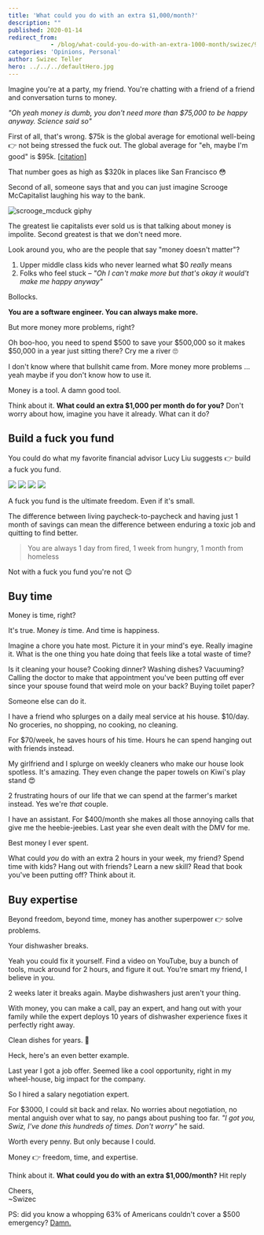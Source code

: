 ```yaml
---
title: 'What could you do with an extra $1,000/month?'
description: ""
published: 2020-01-14
redirect_from: 
            - /blog/what-could-you-do-with-an-extra-1000-month/swizec/9282
categories: 'Opinions, Personal'
author: Swizec Teller
hero: ../../../defaultHero.jpg
---
```

Imagine you're at a party, my friend. You're chatting with a friend of a friend and conversation turns to money.





_"Oh yeah money is dumb, you don't need more than $75,000 to be happy anyway. Science said so"_



First of all, that's wrong. $75k is the global average for emotional well-being 👉 not being stressed the fuck out. The global average for "eh, maybe I'm good" is $95k. [\[citation\]](https://www.nature.com/articles/s41562-017-0277-0)



That number goes as high as $320k in places like San Francisco 😳



Second of all, someone says that and you can just imagine Scrooge McCapitalist laughing his way to the bank.



![scrooge_mcduck giphy](./img/media-26FPLMDDN5fJCir0A-giphy.gif)



The greatest lie capitalists ever sold us is that talking about money is impolite. Second greatest is that we don't need more.



Look around you, who are the people that say "money doesn't matter"?



1. Upper middle class kids who never learned what $0 _really_ means
2. Folks who feel stuck – _"Oh I can't make more but that's okay it would't make me happy anyway"_



Bollocks.



**You are a software engineer. You can always make more.**



But more money more problems, right?



Oh boo-hoo, you need to spend $500 to save your $500,000 so it makes $50,000 in a year just sitting there? Cry me a river 🙄



I don't know where that bullshit came from. More money more problems ... yeah maybe if you don't know how to use it.



Money is a tool. A damn good tool.



Think about it​. **What could an extra $1,000 per month do for you?** Don't worry about how, imagine you have it already. What can it do?



## Build a fuck you fund



You could do what my favorite financial advisor Lucy Liu suggests 👉 build a fuck you fund.



![](./img/iN3C60H.gif) ![](./img/dLcAWJD.gif) ![](./img/kVwecsK.gif) ![](./img/Ip9Z69v.gif)



A fuck you fund is the ultimate freedom. Even if it's small.



The difference between living paycheck-to-paycheck and having just 1 month of savings can mean the difference between enduring a toxic job and quitting to find better.



> You are always 1 day from fired, 1 week from hungry, 1 month from homeless



Not with a fuck you fund you're not 😉



## Buy time



Money is time, right?



It's true. Money _is_ time. And time is happiness.



Imagine a chore you hate most. Picture it in your mind's eye. Really imagine it. What is the one thing you hate doing that feels like a total waste of time?



Is it cleaning your house? Cooking dinner? Washing dishes? Vacuuming? Calling the doctor to make that appointment you've been putting off ever since your spouse found that weird mole on your back? Buying toilet paper?



Someone else can do it.



I have a friend who splurges on a daily meal service at his house. $10/day. No groceries, no shopping, no cooking, no cleaning.



For $70/week, he saves hours of his time. Hours he can spend hanging out with friends instead.



My girlfriend and I splurge on weekly cleaners who make our house look spotless. It's amazing. They even change the paper towels on Kiwi's play stand 😍



2 frustrating hours of our life that we can spend at the farmer's market instead. Yes we're _that_ couple.



I have an assistant. For $400/month she makes all those annoying calls that give me the heebie-jeebies. Last year she even dealt with the DMV for me.



Best money I ever spent.



What could _you_ do with an extra 2 hours in your week, my friend? Spend time with kids? Hang out with friends? Learn a new skill? Read that book you've been putting off? Think about it.



## Buy expertise



Beyond freedom, beyond time, money has another superpower 👉 solve problems.



Your dishwasher breaks.



Yeah you could fix it yourself. Find a video on YouTube, buy a bunch of tools, muck around for 2 hours, and figure it out. You're smart my friend, I believe in you.



2 weeks later it breaks again. Maybe dishwashers just aren't your thing.



With money, you can make a call, pay an expert, and hang out with your family while the expert deploys 10 years of dishwasher experience fixes it perfectly right away.



Clean dishes for years. 🤘



Heck, here's an even better example.



Last year I got a job offer. Seemed like a cool opportunity, right in my wheel-house, big impact for the company.



So I hired a salary negotiation expert.



For $3000, I could sit back and relax. No worries about negotiation, no mental anguish over what to say, no pangs about pushing too far. _"I got you, Swiz, I've done this hundreds of times. Don't worry"_ he said.



Worth every penny. But only because I could.



Money 👉 freedom, time, and expertise.



Think about it​. **What could you do with an extra $1,000/month?** Hit reply



Cheers,  
~Swizec



PS: did you know a whopping 63% of Americans couldn't cover a $500 emergency? [Damn.](https://www.forbes.com/sites/maggiemcgrath/2016/01/06/63-of-americans-dont-have-enough-savings-to-cover-a-500-emergency/#650a3b634e0d)